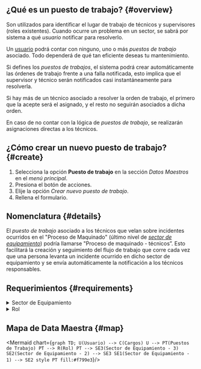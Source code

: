 

## ¿Qué es un puesto de trabajo? {#overview}
Son utilizados para identificar el lugar de trabajo de técnicos y supervisores (roles existentes). Cuando ocurre un problema en un sector, se sabrá por sistema a qué _usuario_ notificar para resolverlo.

Un [usuario](/docs/products/corrective_maintenance/master_data/users) podrá contar con ninguno, uno o más _puestos de trabajo_ asociado. Todo dependerá de qué tan eficiente deseas tu mantenimiento. 

Si defines los _puestos de trabajos_, el sistema podrá crear automáticamente las órdenes de trabajo frente a una falla notificada, esto implica que el supervisor y técnico serán notificados casi instantáneamente para resolverla.

Si hay más de un técnico asociado a resolver la orden de trabajo, el primero que la acepte será el asignado, y el resto no seguirán asociados a dicha orden.

En caso de no contar con la lógica de _puestos de trabajo_, se realizarán asignaciones directas a los técnicos.

## ¿Cómo crear un nuevo puesto de trabajo? {#create}
1. Selecciona la opción **Puesto de trabajo** en la sección _Datos Maestros_ en el _menú principal_.
2. Presiona el botón de acciones.
3. Elije la opción _Crear nuevo puesto de trabajo_.
4. Rellena el formulario.

## Nomenclatura {#details}
El _puesto de trabajo_ asociado a los técnicos que velan sobre incidentes ocurridos en el "Proceso de Maquinado" (último nivel de [_sector de equipamiento_](/docs/products/corrective_maintenance/master_data/equipment_sector)) podría llamarse "Proceso de maquinado - técnicos”. Esto facilitará la creación y seguimiento del flujo de trabajo que corre cada vez que una persona levanta un incidente ocurrido en dicho sector de equipamiento y se envía automáticamente la notificación a los técnicos responsables.

## Requerimientos {#requirements}

<details>
<summary>Sector de Equipamiento</summary>
<div>

<Equipment/>

</div>
<br/>
</details>

<details>
<summary>Rol</summary>
<div>

<Rol/>

</div>
<br/>
</details>

## Mapa de Data Maestra {#map}

<div className="align-center">

<Mermaid chart={`
    graph TD;
        U(Usuario) --> C(Cargos)
        U --> PT(Puestos de Trabajo)
        PT --> R(Rol)
        PT --> SE3(Sector de Equipamiento - 3)
        SE2(Sector de Equipamiento - 2) --> SE3
        SE1(Sector de Equipamiento - 1) --> SE2
        style PT fill:#f799e3
`}/>

</div>
<br/>
